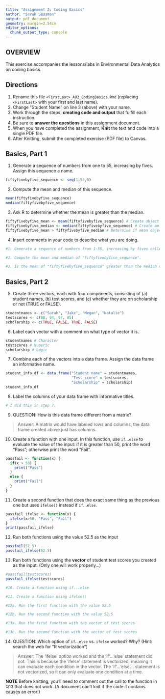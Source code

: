 ```yaml
---
title: "Assignment 2: Coding Basics"
author: "Sarah Sussman"
output: pdf_document
geometry: margin=2.54cm
editor_options: 
  chunk_output_type: console
---
```


## OVERVIEW

This exercise accompanies the lessons/labs in Environmental Data Analytics on coding basics.

## Directions

1.  Rename this file `<FirstLast>_A02_CodingBasics.Rmd` (replacing `<FirstLast>` with your first and last name).
2.  Change "Student Name" on line 3 (above) with your name.
3.  Work through the steps, **creating code and output** that fulfill each instruction.
4.  Be sure to **answer the questions** in this assignment document.
5.  When you have completed the assignment, **Knit** the text and code into a single PDF file.
6.  After Knitting, submit the completed exercise (PDF file) to Canvas.

## Basics, Part 1

1.  Generate a sequence of numbers from one to 55, increasing by fives. Assign this sequence a name.
```r
fiftyfivebyfive_sequence <- seq(1,55,5)
```

2.  Compute the mean and median of this sequence.
```r
mean(fiftyfivebyfive_sequence)
median(fiftyfivebyfive_sequence)
```

3.  Ask R to determine whether the mean is greater than the median.
```r
fiftyfivebyfive_mean <- mean(fiftyfivebyfive_sequence) # Create object representing the mean of the sequence
fiftyfivebyfive_median <- median(fiftyfivebyfive_sequence) # Create an object representing the median of the sequence
fiftyfivebyfive_mean > fiftyfivebyfive_median # Determine if mean object is greater than the median object
```

4.  Insert comments in your code to describe what you are doing.

```r
#1. Generate a sequence of numbers from 1-55, increasing by fives called "fiftyfivebyfive_sequence".

#2. Compute the mean and median of "fiftyfivebyfive_sequence".

#3. Is the mean of "fiftyfivebyfive_sequence" greater than the median of "fiftyfivebyfive_sequence"?

```

## Basics, Part 2

5.  Create three vectors, each with four components, consisting of (a) student names, (b) test scores, and (c) whether they are on scholarship or not (TRUE or FALSE).
```r
studentnames <- c("Sarah", "Jake", "Megan", "Natalie")
testscores <- c(88, 94, 97, 85)
scholarship <- c(TRUE, FALSE, TRUE, FALSE)
```

6.  Label each vector with a comment on what type of vector it is.
```r
studentnames # Character
testscores # Numeric
scholarship # Logic
```

7.  Combine each of the vectors into a data frame. Assign the data frame an informative name.
```r
student_info_df <- data.frame("Student name" = studentnames,
                              "Test score" = testscores,
                              "Scholarship" = scholarship)
student_info_df
```

8.  Label the columns of your data frame with informative titles.

```r
# I did this in step 7.

```

9.  QUESTION: How is this data frame different from a matrix?

> Answer:
A matrix would have labeled rows and columns, the data frame created above just has columns. 

10. Create a function with one input. In this function, use `if`...`else` to evaluate the value of the input: if it is greater than 50, print the word "Pass"; otherwise print the word "Fail". 
```r
passfail <- function(x) {
  if(x > 50) {
    print("Pass")
  }
  else {
    print("Fail")
  }
}

```

11. Create a second function that does the exact same thing as the previous one but uses `ifelse()` instead if `if`...`else `. 
```r
passfail_ifelse <- function(x) {
  ifelse(x>50, "Pass", "Fail")
}
print(passfail_ifelse)
```

12. Run both functions using the value 52.5 as the input
```r
passfail(52.5)
passfail_ifelse(52.5)
```

13. Run both functions using the **vector** of student test scores you created as the input. (Only one will work properly...)
```r
#passfail(testscores)
passfail_ifelse(testscores)
```

```r
#10. Create a function using if...else

#11. Create a function using ifelse()

#12a. Run the first function with the value 52.5

#12b. Run the second function with the value 52.5

#13a. Run the first function with the vector of test scores

#13b. Run the second function with the vector of test scores
```

14. QUESTION: Which option of `if`...`else` vs. `ifelse` worked? Why? (Hint: search the web for "R vectorization")

> Answer:
The 'ifelse' option worked and the 'if'...'else' statement did not. This is because the 'ifelse' statement is vectorized, meaning it can evaluate each condition in the vector. The 'if'...'else'... statement is not vectorized, so it can only evaluate one condition at a time.

**NOTE** Before knitting, you'll need to comment out the call to the function in Q13 that does not work. (A document can't knit if the code it contains causes an error!)